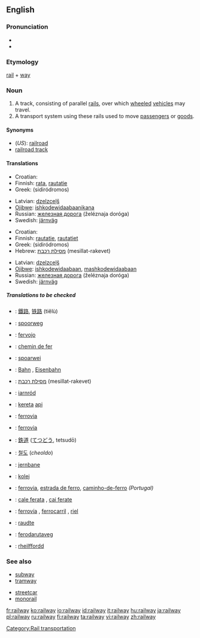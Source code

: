 ==English==

===Pronunciation===
* {{IPA|/ɹeɪlweɪ/}}
*{{audio|en-us-railway.ogg|Audio (US)}}

===Etymology===
[[rail]] + [[way]]

===Noun===
{{wikipedia}}
{{en-noun}}

# A track, consisting of parallel [[rail]]s, over which [[wheeled]] [[vehicle]]s may travel.
# A transport system using these rails used to move [[passenger]]s or [[goods]].

====Synonyms====
*(''US''): [[railroad]]
* [[railroad track]]

====Translations====
{{trans-top|a track, consisting of parallel rails}}
*Croatian: {{t|hr|željeznica|f}}
*Finnish: [[rata]], [[rautatie]]
*Greek: {{t|el|σιδηρόδρομος|m}} (sidiródromos)
{{trans-mid}}
*Latvian: [[dzelzceļš]] {{m}}
*[[Ojibwe]]: [[ishkodewidaabaanikana]]
*Russian: [[железная дорога]] (želéznaja doróga) {{f}}
*Swedish: [[järnväg]] {{c}}
{{trans-bottom}}

{{trans-top|transport system using these rails}}
*Croatian: {{t|hr|željeznica|f}}
*Finnish: [[rautatie]], [[rautatie|rautatiet]]
*Greek: {{t|el|σιδηρόδρομος|m}} (sidiródromos)
*Hebrew: [[מסילת רכבת]] (mesillat-rakevet) {{f}}
{{trans-mid}}
*Latvian: [[dzelzceļš]] {{m}}
*[[Ojibwe]]: [[ishkodewidaabaan]], [[mashkodewidaabaan]]
*Russian: [[железная дорога]] (želéznaja doróga) {{f}}
*Swedish: [[järnväg]] {{c}}
{{trans-bottom}}

=====Translations to be checked=====
{{checktrans}}
*{{ttbc|Chinese}}: [[鐵路]], [[铁路]] (tiělù)
*{{ttbc|Dutch}}: [[spoorweg]] {{m}}
*{{ttbc|Esperanto}}: [[fervojo]]
*{{ttbc|French}}: [[chemin de fer]] {{m}}
*{{ttbc|Frisian}}: [[spoarwei]]
*{{ttbc|German}}: [[Bahn]] {{f}}, [[Eisenbahn]] {{f}}
*{{ttbc|Hebrew}}: [[מסילת רכבת]] (mesillat-rakevet) {{f}}
*{{ttbc|Irish}}: [[iarnród]]
*{{ttbc|Indonesian}}: [[kereta]] [[api]]
*{{ttbc|Interlingua}}: [[ferrovia]]
*{{ttbc|Italian}}: [[ferrovia]] {{f}}
*{{ttbc|Japanese}}: [[鉄道]] ([[てつどう]], tetsudō)
*{{ttbc|Korean}}: [[철도]] (''cheoldo'')
*{{ttbc|Norwegian}}: [[jernbane]]
*{{ttbc|Polish}}: [[kolej]] {{f}}
*{{ttbc|Portuguese}}: [[ferrovia]], [[estrada de ferro]], [[caminho-de-ferro]] {{m}} ''(Portugal)''
*{{ttbc|Romanian}}: [[cale ferata]] {{f}}, [[cai ferate]] {{p}}
*{{ttbc|Spanish}}: [[ferrovía]] {{f}}, [[ferrocarril]] {{m}}, [[riel]] {{m}}
*{{ttbc|Veps}}: [[raudte]]
*{{ttbc|Volapük}}: [[ferodarutaveg]]
*{{ttbc|Welsh}}: [[rheilffordd]] {{f}}

===See also===
{{top}}
* [[subway]]
* [[tramway]]
{{mid}}
* [[streetcar]]
* [[monorail]]
{{bottom}}

[[Category:Rail transportation]]

[[fr:railway]]
[[ko:railway]]
[[io:railway]]
[[id:railway]]
[[it:railway]]
[[hu:railway]]
[[ja:railway]]
[[pl:railway]]
[[ru:railway]]
[[fi:railway]]
[[ta:railway]]
[[vi:railway]]
[[zh:railway]]
